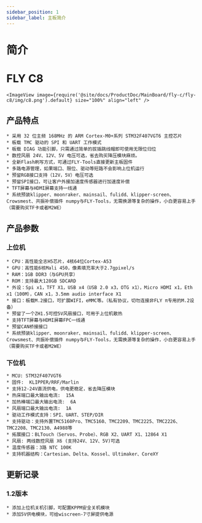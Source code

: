 ```yaml
---
sidebar_position: 1
sidebar_label: 主板简介
---
```



# 简介

# FLY C8


    <ImageView image={require('@site/docs/ProductDoc/MainBoard/fly-c/fly-c8/img/c8.png').default} size="100%" align="left" />

## 产品特点

    * 采用 32 位主频 168MHz 的 ARM Cortex-M0+系列 STM32F407VGT6 主控芯片
    * 板载 TMC 驱动的 SPI 和 UART 工作模式
    * 板载 DIAG 功能引脚，只需通过简单的拔插跳线帽即可使用无限位归位
    * 数控风扇 24V、12V、5V 电压可选，省去购买降压模块麻烦。
    * 全新Flash刷写方式，可通过FLY-Tools直接更新主板固件
    * 多路电源管理，如果端口、限位、驱动等短路不会影响上位机运行
    * 预留RGB接口支持（12V，5V）电压可选
    * 预留SPI接口，可让客户外接加速度传感器进行加速度补偿
    * TFT屏幕与HDMI屏幕支持一线通
    * 系统预装klipper、moonraker、mainsail、fulidd、klipper-screen、Crowsmest、共振补偿插件 numpy与FLY-Tools，无需换源等复杂的操作，小白更容易上手（需要购买TF卡或者M2WE）

## 产品参数

### 上位机
    * CPU：高性能全志H5芯片，4核64位Cortex-A53
    * GPU：高性能6核Mali 450，像素填充率大于2.7gpixel/s
    * RAM：1GB DDR3（与GPU共享）
    * ROM：支持最大128GB SDCARD
    * 外设：Spi x1，TFT X1，USB x4（USB 2.0 x3，OTG x1），Micro HDMI x1，Eth x1（100M），CAN x1，3.5mm audio interface X1
    * 接口：板载M.2接口，可扩展WIFI，eMMC等。（私有协议，切勿连接非FLY π专用的M.2设备）
    * 预留了一个ZH1.5可控5V风扇接口，可用于上位机散热
    * 支持TFT屏幕与HDMI屏幕FPC一线通
    * 预留CAN桥接接口
    * 系统预装klipper、moonraker、mainsail、fulidd、klipper-screen、Crowsmest、共振补偿插件 numpy与FLY-Tools，无需换源等复杂的操作，小白更容易上手（需要购买TF卡或者M2WE）

### 下位机

    * MCU: STM32F407VGT6
    * 固件:  KLIPPER/RRF/Marlin
    * 支持12-24V直流供电，供电更稳定，省去降压模块
    * 热床端口最大输出电流:  15A
    * 加热棒端口最大输出电流:  6A
    * 风扇端口最大输出电流:  1A
    * 驱动工作模式支持：SPI、UART、STEP/DIR
    * 支持驱动：支持外置TMC5160Pro、TMC5160、TMC2209、TMC2225、TMC2226、TMC2208、TMC2130、A4988等
    * 拓展接口：BLTouch（Servos、Probe）、RGB X2、UART X1、12864 X1
    * 风扇: 两线数控风扇 X6 (支持24V、12V、5V)可选
    * 温度传感器：3路 NTC 100K
    * 支持机器结构：Cartesian、Delta、Kossel、Ultimaker、CoreXY

## 更新记录

### 1.2版本

    * 添加上位机关机引脚，可配置KPPM安全关机模块
    * 添加5V供电模块，可给wiscreen-7寸屏提供电源